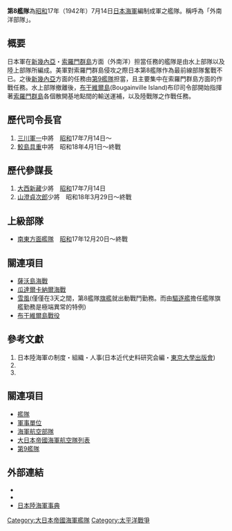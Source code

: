 {{japanese|japanese=第八艦隊|kana=だいはちかんたい|romaji=daihachi-kantai}}

'''第8艦隊'''為[[昭和|昭和]]17年（1942年）7月14日[[大日本帝国海軍|日本海軍]]編制成軍之艦隊。稱呼為「外南洋部隊」。

== 概要 ==
日本軍在[[新幾內亞|新幾內亞]]・[[索羅門群島|索羅門群島]]方面（外南洋）担當任務的艦隊是由水上部隊以及陸上部隊所編成。美軍對索羅門群島侵攻之際日本第8艦隊作為最前線部隊奮戰不已。之後[[新幾內亞|新幾內亞]]方面的任務由[[第9艦隊_(日本海軍)|第9艦隊]]担當，且主要集中在索羅門群島方面的作戰任務。水上部隊撤離後，[[布干維爾島|布干維爾島]](Bougainville Island)布印司令部開始指揮著[[索羅門群島|索羅門群島]]各個散開基地點間的輸送運補，以及陸戰隊之作戰任務。

== 歷代司令長官 ==
#[[三川軍一|三川軍一]]中將　[[昭和|昭和]]17年7月14日～
#[[鮫島具重|鮫島具重]]中將　昭和18年4月1日～終戰

== 歷代參謀長 ==
#[[大西新藏|大西新藏]]少將　[[昭和|昭和]]17年7月14日
#[[山澄貞次郎|山澄貞次郎]]少將　昭和18年3月29日～終戰

== 上級部隊 ==
*[[南東方面艦隊|南東方面艦隊]]　[[昭和|昭和]]17年12月20日～終戰

== 關連項目 ==
*[[薩沃島海戰|薩沃島海戰]]
*[[瓜達爾卡納爾海戰|瓜達爾卡納爾海戰]]
*[[雪風號驅逐艦|雪風]](僅僅在3天之間，第8艦隊[[旗艦|旗艦]]就出動戰鬥勤務。而由[[驅逐艦|驅逐艦]]擔任艦隊旗艦勤務是極端異常的特例)
*[[布干維爾島戰役_(1943-1945)|布干維爾島戰役]]

== 參考文獻 ==
<div class="references-small">
#日本陸海軍の制度・組織・人事(日本近代史料研究会編・[[東京大學出版會|東京大學出版會]])
#{{cite book
 | last = D'Albas
 | first = Andrieu
 | authorlink = 
 | year = 1965
 | title = Death of a Navy: Japanese Naval Action in World War II 
 | publisher = Devin-Adair Pub 
| location = 
 | id = ISBN 0-8159-5302-X
}}
#{{cite book
 | last = Dull
 | first = Paul S.
 | authorlink = 
 | year = 1978
 | title = A Battle History of the Imperial Japanese Navy, 1941-1945
 | url = https://archive.org/details/battlehistoryofi0000dull
 | publisher = Naval Institute Press 
| location = 
 | id = ISBN 0-87021-097-1
}}
<references />
</div>

== 關連項目 ==
*[[艦隊|艦隊]]
*[[軍事單位|軍事單位]]
*[[海軍航空部隊|海軍航空部隊]]
*[[大日本帝國海軍航空隊列表|大日本帝國海軍航空隊列表]]
*[[第9艦隊_(日本海軍)|第9艦隊]]

==外部連結==
<div class="references-small">
*{{cite web
 |last       = Nishida
 |first       = Hiroshi
 |url       = http://homepage2.nifty.com/nishidah/e/ja03.htm#8F
 |title       = Imperial Japanese 8th Navy Fleet
 |work       = (第8艦隊 (日本海軍))
 |accessdate       = 2008-04-21
 |archive-date       = 2013-01-30
 |archive-url       = https://archive.is/20130130002404/http://homepage2.nifty.com/nishidah/e/ja03.htm%233F#8F
 |dead-url       = yes
 }}
*{{cite web
| last = Wendel
| first = Marcus
| url = http://www.axishistory.com/index.php?id=7826
| title = Axis History Factbook
| work = Imperial Japanese Navy 8th Fleet(第8艦隊 (日本海軍))
| accessdate = 2008-04-21
| archive-date = 2006-10-29
| archive-url = https://web.archive.org/web/20061029151236/http://axishistory.com/index.php?id=7826
| dead-url = no
}}
*[https://web.archive.org/web/20100516180653/http://homepage1.nifty.com/kitabatake/rikukaiguntop.html 日本陸海軍事典]
<references />
</div>

{{大日本帝國海軍}}



[[Category:大日本帝國海軍艦隊|Category:大日本帝國海軍艦隊]]
[[Category:太平洋戰爭|Category:太平洋戰爭]]